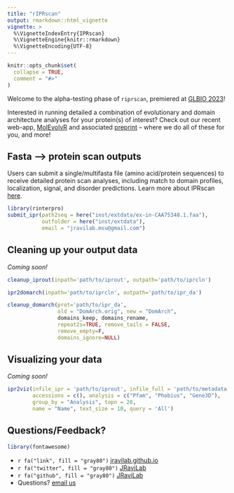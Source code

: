 ```yaml
---
title: "rIPRscan"
output: rmarkdown::html_vignette
vignette: >
  %\VignetteIndexEntry{IPRscan}
  %\VignetteEngine{knitr::rmarkdown}
  %\VignetteEncoding{UTF-8}
---
```


```r
knitr::opts_chunk$set(
  collapse = TRUE,
  comment = "#>"
)
```

Welcome to the alpha-testing phase of `riprscan`, premiered at [GLBIO 2023](https://github.com/jravilab/2023-glbio)!

Interested in running detailed a combination of evolutionary and domain architecture analyses for your protein(s) of interest? Check out our recent web-app, [MolEvolvR](http://jravilab.org/molevolvr) and associated [preprint](https://doi.org/10.1101/2022.02.18.461833) -- where we do all of these for you, and more!

## Fasta --> protein scan outputs
Users can submit a single/multifasta file (amino acid/protein sequences)
to receive detailed protein scan analyses, including match to domain profiles, localization, signal, and disorder predictions. Learn more about IPRscan [here](https://www.ebi.ac.uk/interpro/search/sequence/).


```r
library(rinterpro)
submit_ipr(path2seq = here("inst/extdata/ex-in-CAA75348.1.faa"),
           outfolder = here("inst/extdata"),
           email = "jravilab.msu@gmail.com")
```

## Cleaning up your output data
_Coming soon!_

```r
cleanup_iprout(inpath='path/to/iprout', outpath='path/to/iprcln')

ipr2domarch(inpath='path/to/iprcln', outpath='path/to/ipr_da')

cleanup_domarch(prot='path/to/ipr_da',
                old = "DomArch.orig", new = "DomArch",
                domains_keep, domains_rename,
                repeat2s=TRUE, remove_tails = FALSE,
                remove_empty=F,
                domains_ignore=NULL)

```

## Visualizing your data
_Coming soon!_
```r
ipr2viz(infile_ipr = 'path/to/iprout', infile_full = 'path/to/metadata',
        accessions = c(), analysis = c("Pfam", "Phobius", "Gene3D"),
        group_by = "Analysis", topn = 20,
        name = "Name", text_size = 10, query = 'All')

```

## Questions/Feedback?
```r
library(fontawesome)
```
-   `r fa("link", fill = "gray80")` [jravilab.github.io](https://jravilab.github.io)
-   `r fa("twitter", fill = "gray80")` [JRaviLab](https://twitter.com/jravilab)
-   `r fa("github", fill = "gray80")` [JRaviLab](https://github.com/jravilab)
-   Questions? [email us](mailto:janani.ravi@cuanschutz.edu)
